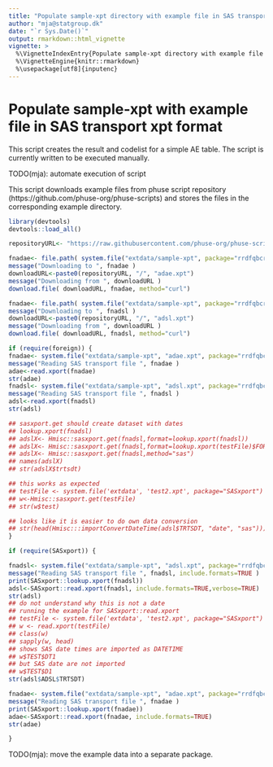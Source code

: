 ```yaml
---
title: "Populate sample-xpt directory with example file in SAS transport xpt format"
author: "mja@statgroup.dk"
date: "`r Sys.Date()`"
output: rmarkdown::html_vignette
vignette: >
  %\VignetteIndexEntry{Populate sample-xpt directory with example file in SAS transport xpt format}
  %\VignetteEngine{knitr::rmarkdown}
  %\usepackage[utf8]{inputenc}
---
```


# Populate sample-xpt with example file in SAS transport xpt format

This script creates the result and codelist for a simple AE table.
The script is currently written to be executed manually.

TODO(mja): automate execution of script

This script downloads example files from phuse script repository
(https://github.com/phuse-org/phuse-scripts) and stores the files in
the corresponding example directory.

```r
library(devtools)
devtools::load_all()
```

```r

repositoryURL<- "https://raw.githubusercontent.com/phuse-org/phuse-scripts/master/scriptathon2014/data"

fnadae<- file.path( system.file("extdata/sample-xpt", package="rrdfqbcrnd0"), "adae.xpt" )
message("Downloading to ", fnadae )
downloadURL<-paste0(repositoryURL, "/", "adae.xpt")
message("Downloading from ", downloadURL )
download.file( downloadURL, fnadae, method="curl")

fnadae<- file.path( system.file("extdata/sample-xpt", package="rrdfqbcrnd0"), "adsl.xpt" )
message("Downloading to ", fnadsl )
downloadURL<-paste0(repositoryURL, "/", "adsl.xpt")
message("Downloading from ", downloadURL )
download.file( downloadURL, fnadsl, method="curl")
```

```r
if (require(foreign)) {
fnadae<- system.file("extdata/sample-xpt", "adae.xpt", package="rrdfqbcrnd0")
message("Reading SAS transport file ", fnadae )
adae<-read.xport(fnadae)
str(adae)
fnadsl<- system.file("extdata/sample-xpt", "adsl.xpt", package="rrdfqbcrnd0")
message("Reading SAS transport file ", fnadsl )
adsl<-read.xport(fnadsl)
str(adsl)

## sasxport.get should create dataset with dates
## lookup.xport(fnadsl)
## adslX<- Hmisc::sasxport.get(fnadsl,format=lookup.xport(fnadsl))
## adslX<- Hmisc::sasxport.get(fnadsl,format=lookup.xport(testFile)$FORMAT)
## adslX<- Hmisc::sasxport.get(fnadsl,method="sas")
## names(adslX)
## str(adslX$trtsdt)

## this works as expected
## testFile <- system.file('extdata', 'test2.xpt', package="SASxport")
## w<-Hmisc::sasxport.get(testFile)
## str(w$test)

## looks like it is easier to do own data conversion
## str(head(Hmisc:::importConvertDateTime(adsl$TRTSDT, "date", "sas")))
}
```

```r
if (require(SASxport)) {

fnadsl<- system.file("extdata/sample-xpt", "adsl.xpt", package="rrdfqbcrnd0")
message("Reading SAS transport file ", fnadsl, include.formats=TRUE )
print(SASxport::lookup.xport(fnadsl))
adsl<-SASxport::read.xport(fnadsl, include.formats=TRUE,verbose=TRUE)
str(adsl)
## do not understand why this is not a date
## running the example for SASxport::read.xport
## testFile <- system.file('extdata', 'test2.xpt', package="SASxport")
## w <- read.xport(testFile)
## class(w)
## sapply(w, head)
## shows SAS date times are imported as DATETIME
## w$TEST$DT1
## but SAS date are not imported
## w$TEST$D1
str(adsl$ADSL$TRTSDT)

fnadae<- system.file("extdata/sample-xpt", "adae.xpt", package="rrdfqbcrnd0")
message("Reading SAS transport file ", fnadae )
print(SASxport::lookup.xport(fnadae))
adae<-SASxport::read.xport(fnadae, include.formats=TRUE)
str(adae)

}

```

TODO(mja): move the example data into a separate package.
